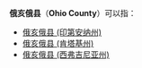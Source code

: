 '''俄亥俄县'''（'''Ohio County'''）可以指：
*[[俄亥俄县_(印第安纳州)|俄亥俄县 (印第安纳州)]]
*[[俄亥俄县_(肯塔基州)|俄亥俄县 (肯塔基州)]]
*[[俄亥俄县_(西弗吉尼亚州)|俄亥俄县 (西弗吉尼亚州)]]
{{disambig|E俄亥俄县|Cat=四字县名消歧义}}